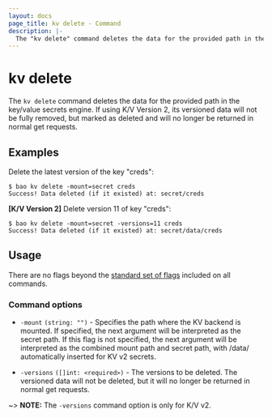 ```yaml
---
layout: docs
page_title: kv delete - Command
description: |-
  The "kv delete" command deletes the data for the provided path in the key/value secrets engine.
---
```


# kv delete

The `kv delete` command deletes the data for the provided path in
the key/value secrets engine. If using K/V Version 2, its versioned data will
not be fully removed, but marked as deleted and will no longer be returned in
normal get requests.

## Examples

Delete the latest version of the key "creds":

```shell-session
$ bao kv delete -mount=secret creds
Success! Data deleted (if it existed) at: secret/creds
```

**[K/V Version 2]** Delete version 11 of key "creds":

```shell-session
$ bao kv delete -mount=secret -versions=11 creds
Success! Data deleted (if it existed) at: secret/data/creds
```

## Usage

There are no flags beyond the [standard set of flags](/docs/commands)
included on all commands.

### Command options

- `-mount` `(string: "")` - Specifies the path where the KV backend is mounted.
  If specified, the next argument will be interpreted as the secret path. If
  this flag is not specified, the next argument will be interpreted as the
  combined mount path and secret path, with /data/ automatically inserted for
  KV v2 secrets.

- `-versions` `([]int: <required>)` - The versions to be deleted. The versioned
  data will not be deleted, but it will no longer be returned in normal get
  requests.

~> **NOTE:** The `-versions` command option is only for K/V v2.
